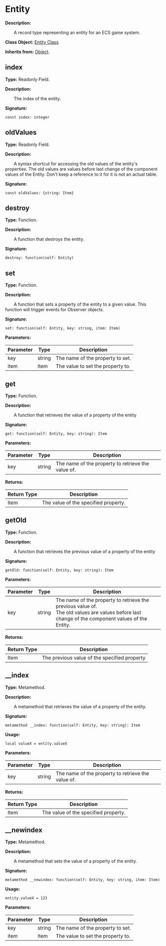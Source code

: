 # Entity

**Description:**

&emsp;&emsp;A record type representing an entity for an ECS game system.

**Class Object:** [Entity Class](/docs/api/Class%20Object/Entity).

**Inherits from:** [Object](/docs/api/Class/Object).

## index

**Type:** Readonly Field.

**Description:**

&emsp;&emsp;The index of the entity.

**Signature:**
```tl
const index: integer
```

## oldValues

**Type:** Readonly Field.

**Description:**

&emsp;&emsp;A syntax shortcut for accessing the old values of the entity's properties.
The old values are values before last change of the component values of the Entity.
Don't keep a reference to it for it is not an actual table.

**Signature:**
```tl
const oldValues: {string: Item}
```

## destroy

**Type:** Function.

**Description:**

&emsp;&emsp;A function that destroys the entity.

**Signature:**
```tl
destroy: function(self: Entity)
```

## set

**Type:** Function.

**Description:**

&emsp;&emsp;A function that sets a property of the entity to a given value.
This function will trigger events for Observer objects.

**Signature:**
```tl
set: function(self: Entity, key: string, item: Item)
```

**Parameters:**

| Parameter | Type | Description |
| --- | --- | --- |
| key | string | The name of the property to set. |
| item | Item | The value to set the property to. |

## get

**Type:** Function.

**Description:**

&emsp;&emsp;A function that retrieves the value of a property of the entity

**Signature:**
```tl
get: function(self: Entity, key: string): Item
```

**Parameters:**

| Parameter | Type | Description |
| --- | --- | --- |
| key | string | The name of the property to retrieve the value of. |

**Returns:**

| Return Type | Description |
| --- | --- |
| Item | The value of the specified property. |

## getOld

**Type:** Function.

**Description:**

&emsp;&emsp;A function that retrieves the previous value of a property of the entity

**Signature:**
```tl
getOld: function(self: Entity, key: string): Item
```

**Parameters:**

| Parameter | Type | Description |
| --- | --- | --- |
| key | string | The name of the property to retrieve the previous value of.<br/>The old values are values before last change of the component values of the Entity. |

**Returns:**

| Return Type | Description |
| --- | --- |
| Item | The previous value of the specified property |

## __index

**Type:** Metamethod.

**Description:**

&emsp;&emsp;A metamethod that retrieves the value of a property of the entity.

**Signature:**
```tl
metamethod __index: function(self: Entity, key: string): Item
```

**Usage:**
```tl
local valueX = entity.valueX
```

**Parameters:**

| Parameter | Type | Description |
| --- | --- | --- |
| key | string | The name of the property to retrieve the value of. |

**Returns:**

| Return Type | Description |
| --- | --- |
| Item | The value of the specified property. |

## __newindex

**Type:** Metamethod.

**Description:**

&emsp;&emsp;A metamethod that sets the value of a property of the entity.

**Signature:**
```tl
metamethod __newindex: function(self: Entity, key: string, item: Item)
```

**Usage:**
```tl
entity.valueX = 123
```

**Parameters:**

| Parameter | Type | Description |
| --- | --- | --- |
| key | string | The name of the property to set. |
| item | Item | The value to set the property to. |